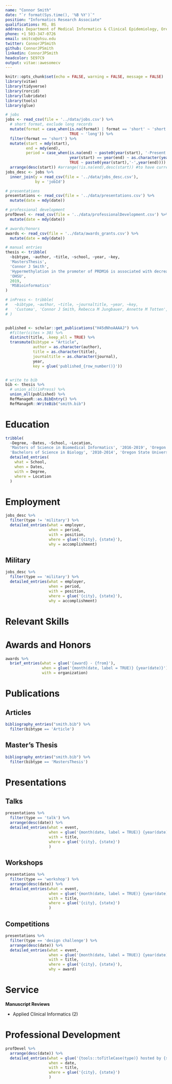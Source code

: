 ```yaml
---
name: "Connor Smith"
date: "`r format(Sys.time(), '%B %Y')`"
position: "Informatics Research Associate"
qualifications: MS, BS
address: Department of Medical Informatics & Clinical Epidemiology, Oregon Health & Science University
phone: +1 503-347-0726
email: smitco@ohsu.edu
twitter: ConnorJPSmith
github: ConnorJPSmith
linkedin: ConnorJPSmith
headcolor: 5E97C9
output: vitae::awesomecv
---
```

<!-- NOTE: awesomecv requires you to flip the WHAT and WITH arguements, otherwise it looks weird -->

```r
knitr::opts_chunk$set(echo = FALSE, warning = FALSE, message = FALSE)
library(vitae)
library(tidyverse)
library(rorcid)
library(lubridate)
library(tools)
library(glue)
```

```r
# jobs
jobs <- read_csv(file = '../data/jobs.csv') %>%
  # short format, exclude long records
  mutate(format = case_when(is.na(format) | format == 'short' ~ 'short',
                            TRUE ~ 'long')) %>%
  filter(format == 'short') %>%
  mutate(start = mdy(start),
         end = mdy(end),
         period = case_when(is.na(end) ~ paste0(year(start), '-Present'),
                            year(start) == year(end) ~ as.character(year(start)),
                            TRUE ~ paste0(year(start),'-',year(end)))) %>%
  arrange(desc(start)) #arrange(!is.na(end),desc(start)) #to have current jobs shown first
jobs_desc <- jobs %>% 
  inner_join(y = read_csv(file = '../data/jobs_desc.csv'),
             by = 'jobId')

# presentations
presentations <- read_csv(file = '../data/presentations.csv') %>%
  mutate(date = mdy(date))

# professional development
profDevel <- read_csv(file = '../data/professionalDevelopment.csv') %>%
  mutate(date = mdy(date))

# awards/honors
awards <- read_csv(file = '../data/awards_grants.csv') %>%
  mutate(date = mdy(date))
```

```r
# manual entries
thesis <- tribble(
  ~bibtype, ~author, ~title, ~school, ~year, ~key,
  'MastersThesis', 
  'Connor J Smith', 
  'Hypermethylation in the promoter of PRDM16 is associated with decreased survival in AML patients', 
  'OHSU', 
  2019, 
  'MSBioinformatics'
)

# inPress <- tribble(
#   ~bibtype, ~author, ~title, ~journaltitle, ~year, ~key,
#   'Customa', 'Connor J Smith, Rebecca M Jungbauer, Annette M Totten', 'Special Section on Visual Analytics in Healthcare: Visual Evidence: Increasing Usability of Systematic Reviews in Health Systems Guidelines Development', 'Applied Clinical Informatics',2019, 'aciSpecialSectionVAHC'
# )


published <- scholar::get_publications("H45dNhoAAAAJ") %>% 
  #filter(cites > 30) %>% 
  distinct(title, .keep_all = TRUE) %>%
  transmute(bibtype = "Article", 
            author = as.character(author),
            title = as.character(title),
            journaltitle = as.character(journal), 
            year, 
            key = glue('published_{row_number()}'))


# write to bib
bib <- thesis %>%
  # union_all(inPress) %>%
  union_all(published) %>% 
  RefManageR::as.BibEntry() %>%
  RefManageR::WriteBib("smith.bib")

```


# Education

```r
tribble(
  ~Degree, ~Dates, ~School, ~Location,
  'Masters of Science in Biomedical Informatics', '2016-2019', 'Oregon Health & Science University', 'Portland, OR',
  'Bachelors of Science in Biology', '2010-2014', 'Oregon State University', 'Corvallis, OR') %>% 
  detailed_entries(
    what = School,
    when = Dates, 
    with = Degree,
    where = Location
  )
```

# Employment  
```r
jobs_desc %>%
  filter(type != 'military') %>%
  detailed_entries(what = employer,
                   when = period,
                   with = position,
                   where = glue('{city}, {state}'),
                   why = accomplishment)

```  

## Military  
```r
jobs_desc %>%
  filter(type == 'military') %>%
  detailed_entries(what = employer,
                   when = period,
                   with = position,
                   where = glue('{city}, {state}'),
                   why = accomplishment)

```

# Relevant Skills
\begin{cvskills}
  \cvskill {Applications} {RStudio; Microsoft SQL Server Management Studio; Tableau; Anaconda; Toad; Oracle Application Express (APEX); Neo4J}
  \cvskill {Databases} {Relational database theory, development, management; Non-relational databases; Graph databases}
  \cvskill {Languages} {R; SQL; PL/SQL; Python; HTML; CSS; LaTex; Cypher}
  \cvskill {Data Science} {Supervised and unsupervised machine learning; Data wrangling; Data visualization; Process automation}
\end{cvskills}

# Awards and Honors  
```r
awards %>%
  brief_entries(what = glue('{award} - {from}'),
                when = glue('{month(date, label = TRUE)} {year(date)}'),
                with = organization)

```

\newpage  
# Publications

## Articles  
```r
bibliography_entries("smith.bib") %>%
  filter(bibtype == 'Article')
```  

## Master's Thesis  
```r
bibliography_entries("smith.bib") %>%
  filter(bibtype == 'MastersThesis')
``` 

<!-- ## Working Publications Under Review   -->
<!-- ```{r inProgress} -->
<!-- bibliography_entries("smith.bib") %>% -->
<!--   filter(bibtype == 'Customa') -->
<!-- ``` -->

# Presentations  

## Talks  
```r
presentations %>%
  filter(type == 'talk') %>% 
  arrange(desc(date)) %>% 
  detailed_entries(what = event,
                   when = glue('{month(date, label = TRUE)} {year(date)}'),
                   with = title,
                   where = glue('{city}, {state}')
                   )
```

## Workshops  
```r
presentations %>%
  filter(type == 'workshop') %>% 
  arrange(desc(date)) %>% 
  detailed_entries(what = event,
                   when = glue('{month(date, label = TRUE)} {year(date)}'),
                   with = title,
                   where = glue('{city}, {state}')
                   )
```  

## Competitions  
```r
presentations %>%
  filter(type == 'design challenge') %>% 
  arrange(desc(date)) %>% 
  detailed_entries(what = event,
                   when = glue('{month(date, label = TRUE)} {year(date)}'),
                   with = title,
                   where = glue('{city}, {state}'),
                   why = award)
```

\newpage
# Service  

**Manuscript Reviews**  

- Applied Clinical Informatics (2)  

# Professional Development  
```r
profDevel %>% 
  arrange(desc(date)) %>% 
  detailed_entries(what = glue('{tools::toTitleCase(type)} hosted by {sponsor}'),
                   when = date,
                   with = title,
                   where = glue('{city}, {state}')
                   )
```
